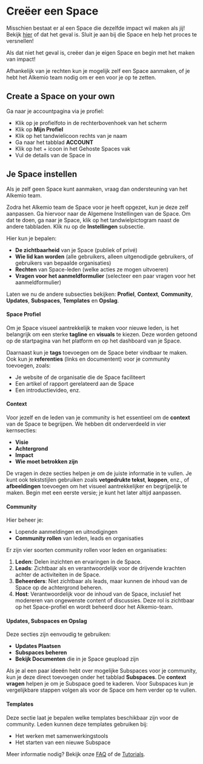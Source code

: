 # Creëer een Space

Misschien bestaat er al een Space die dezelfde impact wil maken als jij! Bekijk [hier](https://alkem.io/spaces) of dat het geval is.
Sluit je aan bij die Space en help het proces te versnellen!

Als dat niet het geval is, creëer dan je eigen Space en begin met het maken van impact!

Afhankelijk van je rechten kun je mogelijk zelf een Space aanmaken, of je hebt het Alkemio team nodig om er een voor je op te zetten.

## Create a Space on your own

Ga naar je accountpagina via je profiel:

- Klik op je profielfoto in de rechterbovenhoek van het scherm
- Klik op **Mijn Profiel**
- Klik op het tandwielicoon rechts van je naam
- Ga naar het tabblad **ACCOUNT**
- Klik op het + icoon in het Gehoste Spaces vak
- Vul de details van de Space in

## Je Space instellen

Als je zelf geen Space kunt aanmaken, vraag dan ondersteuning van het Alkemio team.

Zodra het Alkemio team de Space voor je heeft opgezet, kun je deze zelf aanpassen. Ga hiervoor naar de Algemene Instellingen van de Space. Om dat te doen, ga naar je Space, klik op het tandwielpictogram naast de andere tabbladen. Klik nu op de **Instellingen** subsectie.

Hier kun je bepalen:

- **De zichtbaarheid** van je Space (publiek of privé)
- **Wie lid kan worden** (alle gebruikers, alleen uitgenodigde gebruikers, of gebruikers van bepaalde organisaties)
- **Rechten** van Space-leden (welke acties ze mogen uitvoeren)
- **Vragen voor het aanmeldformulier** (selecteer een paar vragen voor het aanmeldformulier)

Laten we nu de andere subsecties bekijken: **Profiel**, **Context**, **Community**, **Updates**, **Subspaces**, **Templates** en **Opslag**.

#### Space Profiel

Om je Space visueel aantrekkelijk te maken voor nieuwe leden, is het belangrijk om een sterke **tagline** en **visuals** te kiezen. Deze worden getoond op de startpagina van het platform en op het dashboard van je Space.

Daarnaast kun je **tags** toevoegen om de Space beter vindbaar te maken. Ook kun je **referenties** (links en documentent) voor je community toevoegen, zoals:

- Je website of de organisatie die de Space faciliteert
- Een artikel of rapport gerelateerd aan de Space
- Een introductievideo, enz.

#### Context

Voor jezelf en de leden van je community is het essentieel om de **context** van de Space te begrijpen. We hebben dit onderverdeeld in vier kernsecties:

- **Visie**
- **Achtergrond**
- **Impact**
- **Wie moet betrokken zijn**

De vragen in deze secties helpen je om de juiste informatie in te vullen. Je kunt ook tekststijlen gebruiken zoals **vetgedrukte tekst**, **koppen**, enz., of **afbeeldingen** toevoegen om het visueel aantrekkelijker en begrijpelijk te maken. Begin met een eerste versie; je kunt het later altijd aanpassen.

#### Community

Hier beheer je:

- Lopende aanmeldingen en uitnodigingen
- **Community rollen** van leden, leads en organisaties

Er zijn vier soorten community rollen voor leden en organisaties:

1. **Leden**: Delen inzichten en ervaringen in de Space.
2. **Leads**: Zichtbaar als en verantwoordelijk voor de drijvende krachten achter de activiteiten in de Space.
3. **Beheerders**: Niet zichtbaar als leads, maar kunnen de inhoud van de Space op de achtergrond beheren.
4. **Host**: Verantwoordelijk voor de inhoud van de Space, inclusief het modereren van ongewenste content of discussies. Deze rol is zichtbaar op het Space-profiel en wordt beheerd door het Alkemio-team.

#### Updates, Subspaces en Opslag

Deze secties zijn eenvoudig te gebruiken:

- **Updates Plaatsen**
- **Subspaces beheren**
- **Bekijk Documenten** die in je Space geupload zijn

Als je al een paar ideeën hebt over mogelijke Subspaces voor je community, kun je deze direct toevoegen onder het tabblad **Subspaces**. De **context vragen** helpen je om je Subspace goed te kaderen. Voor Subspaces kun je vergelijkbare stappen volgen als voor de Space om hem verder op te vullen.

#### Templates

Deze sectie laat je bepalen welke templates beschikbaar zijn voor de community. Leden kunnen deze templates gebruiken bij:

- Het werken met samenwerkingstools
- Het starten van een nieuwe Subspace

Meer informatie nodig? Bekijk onze [FAQ](/faq) of de [Tutorials](/how-to/tutorials).
